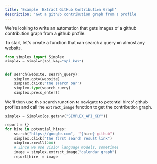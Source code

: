 ```yaml
---
title: 'Example: Extract GitHub Contribution Graph'
description: 'Get a github contribution graph from a profile'
---
```


We're looking to write an automation that gets images of a github contribution graph from a github profile.

To start, let's create a function that can search a query on almost any website.

```python search.py
from simplex import Simplex
simplex = Simplex(api_key="api_key")


def search(website, search_query):
    simplex.goto(website)
    simplex.click("the search bar")
    simplex.type(search_query)
    simplex.press_enter()

```

We'll then use this search function to navigate to potential hires' github profiles and call the `extract_image` function to get the contribution graph.

```python
simplex = Simplex(os.getenv("SIMPLEX_API_KEY"))

report = {}
for hire in potential_hires:
    search("https://google.com", f"{hire} github")
    simplex.click("the first search result link")
    simplex.scroll(200)
    # Since we use vision language models, sometimes 
    image = simplex.extract_image("calendar graph")
    report[hire] = image

```
